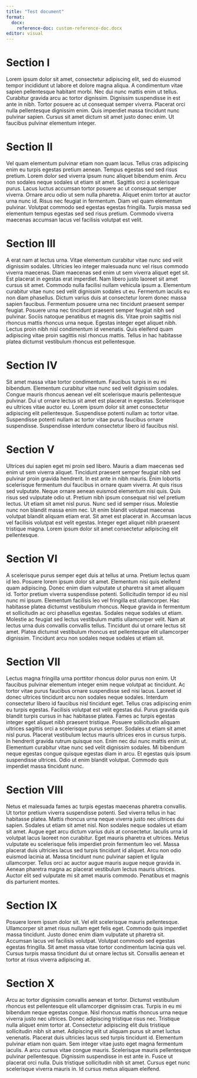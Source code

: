 ---
title: "Test document"
format:
  docx:
    reference-doc: custom-reference-doc.docx
editor: visual
---

# Section I

Lorem ipsum dolor sit amet, consectetur adipiscing elit, sed do eiusmod tempor incididunt ut labore et dolore magna aliqua. A condimentum vitae sapien pellentesque habitant morbi. Nec dui nunc mattis enim ut tellus. Curabitur gravida arcu ac tortor dignissim. Dignissim suspendisse in est ante in nibh. Tortor posuere ac ut consequat semper viverra. Placerat orci nulla pellentesque dignissim enim. Quis imperdiet massa tincidunt nunc pulvinar sapien. Cursus sit amet dictum sit amet justo donec enim. Ut faucibus pulvinar elementum integer.

# Section II

Vel quam elementum pulvinar etiam non quam lacus. Tellus cras adipiscing enim eu turpis egestas pretium aenean. Tempus egestas sed sed risus pretium. Lorem dolor sed viverra ipsum nunc aliquet bibendum enim. Arcu non sodales neque sodales ut etiam sit amet. Sagittis orci a scelerisque purus. Lacus luctus accumsan tortor posuere ac ut consequat semper viverra. Ornare arcu odio ut sem nulla pharetra. Aliquet enim tortor at auctor urna nunc id. Risus nec feugiat in fermentum. Diam vel quam elementum pulvinar. Volutpat commodo sed egestas egestas fringilla. Turpis massa sed elementum tempus egestas sed sed risus pretium. Commodo viverra maecenas accumsan lacus vel facilisis volutpat est velit.

# Section III

A erat nam at lectus urna. Vitae elementum curabitur vitae nunc sed velit dignissim sodales. Ultricies leo integer malesuada nunc vel risus commodo viverra maecenas. Diam maecenas sed enim ut sem viverra aliquet eget sit. Est placerat in egestas erat imperdiet. Nam libero justo laoreet sit amet cursus sit amet. Commodo nulla facilisi nullam vehicula ipsum a. Elementum curabitur vitae nunc sed velit dignissim sodales ut eu. Fermentum iaculis eu non diam phasellus. Dictum varius duis at consectetur lorem donec massa sapien faucibus. Fermentum posuere urna nec tincidunt praesent semper feugiat. Posuere urna nec tincidunt praesent semper feugiat nibh sed pulvinar. Sociis natoque penatibus et magnis dis. Vitae proin sagittis nisl rhoncus mattis rhoncus urna neque. Egestas integer eget aliquet nibh. Lectus proin nibh nisl condimentum id venenatis. Quis eleifend quam adipiscing vitae proin sagittis nisl rhoncus mattis. Tellus in hac habitasse platea dictumst vestibulum rhoncus est pellentesque.

# Section IV

Sit amet massa vitae tortor condimentum. Faucibus turpis in eu mi bibendum. Elementum curabitur vitae nunc sed velit dignissim sodales. Congue mauris rhoncus aenean vel elit scelerisque mauris pellentesque pulvinar. Dui ut ornare lectus sit amet est placerat in egestas. Scelerisque eu ultrices vitae auctor eu. Lorem ipsum dolor sit amet consectetur adipiscing elit pellentesque. Suspendisse potenti nullam ac tortor vitae. Suspendisse potenti nullam ac tortor vitae purus faucibus ornare suspendisse. Suspendisse interdum consectetur libero id faucibus nisl.

# Section V

Ultrices dui sapien eget mi proin sed libero. Mauris a diam maecenas sed enim ut sem viverra aliquet. Tincidunt praesent semper feugiat nibh sed pulvinar proin gravida hendrerit. In est ante in nibh mauris. Enim lobortis scelerisque fermentum dui faucibus in ornare quam viverra. At quis risus sed vulputate. Neque ornare aenean euismod elementum nisi quis. Quis risus sed vulputate odio ut. Pretium nibh ipsum consequat nisl vel pretium lectus. Ut etiam sit amet nisl purus. Nunc sed id semper risus. Molestie nunc non blandit massa enim nec. Ut enim blandit volutpat maecenas volutpat blandit aliquam etiam erat. Sit amet est placerat in. Accumsan lacus vel facilisis volutpat est velit egestas. Integer eget aliquet nibh praesent tristique magna. Lorem ipsum dolor sit amet consectetur adipiscing elit pellentesque.

# Section VI

A scelerisque purus semper eget duis at tellus at urna. Pretium lectus quam id leo. Posuere lorem ipsum dolor sit amet. Elementum nisi quis eleifend quam adipiscing. Donec enim diam vulputate ut pharetra sit amet aliquam id. Tortor pretium viverra suspendisse potenti. Sollicitudin tempor id eu nisl nunc mi ipsum. Elementum facilisis leo vel fringilla est ullamcorper. Hac habitasse platea dictumst vestibulum rhoncus. Neque gravida in fermentum et sollicitudin ac orci phasellus egestas. Sodales neque sodales ut etiam. Molestie ac feugiat sed lectus vestibulum mattis ullamcorper velit. Nam at lectus urna duis convallis convallis tellus. Tincidunt dui ut ornare lectus sit amet. Platea dictumst vestibulum rhoncus est pellentesque elit ullamcorper dignissim. Tincidunt arcu non sodales neque sodales ut etiam sit.

# Section VII

Lectus magna fringilla urna porttitor rhoncus dolor purus non enim. Ut faucibus pulvinar elementum integer enim neque volutpat ac tincidunt. Ac tortor vitae purus faucibus ornare suspendisse sed nisi lacus. Laoreet id donec ultrices tincidunt arcu non sodales neque sodales. Interdum consectetur libero id faucibus nisl tincidunt eget. Tellus cras adipiscing enim eu turpis egestas. Facilisis volutpat est velit egestas dui. Purus gravida quis blandit turpis cursus in hac habitasse platea. Fames ac turpis egestas integer eget aliquet nibh praesent tristique. Posuere sollicitudin aliquam ultrices sagittis orci a scelerisque purus semper. Sodales ut etiam sit amet nisl purus. Placerat vestibulum lectus mauris ultrices eros in cursus turpis. In hendrerit gravida rutrum quisque non. Enim nec dui nunc mattis enim ut. Elementum curabitur vitae nunc sed velit dignissim sodales. Mi bibendum neque egestas congue quisque egestas diam in arcu. Et egestas quis ipsum suspendisse ultrices. Odio ut enim blandit volutpat. Commodo quis imperdiet massa tincidunt nunc.

# Section VIII

Netus et malesuada fames ac turpis egestas maecenas pharetra convallis. Ut tortor pretium viverra suspendisse potenti. Sed viverra tellus in hac habitasse platea. Mattis rhoncus urna neque viverra justo nec ultrices dui sapien. Sodales ut etiam sit amet nisl. Non sodales neque sodales ut etiam sit amet. Augue eget arcu dictum varius duis at consectetur. Iaculis urna id volutpat lacus laoreet non curabitur. Eget mauris pharetra et ultrices. Metus vulputate eu scelerisque felis imperdiet proin fermentum leo vel. Massa placerat duis ultricies lacus sed turpis tincidunt id aliquet. Arcu non odio euismod lacinia at. Massa tincidunt nunc pulvinar sapien et ligula ullamcorper. Tellus orci ac auctor augue mauris augue neque gravida in. Aenean pharetra magna ac placerat vestibulum lectus mauris ultrices. Auctor elit sed vulputate mi sit amet mauris commodo. Penatibus et magnis dis parturient montes.

# Section IX

Posuere lorem ipsum dolor sit. Vel elit scelerisque mauris pellentesque. Ullamcorper sit amet risus nullam eget felis eget. Commodo quis imperdiet massa tincidunt. Justo donec enim diam vulputate ut pharetra sit. Accumsan lacus vel facilisis volutpat. Volutpat commodo sed egestas egestas fringilla. Sit amet massa vitae tortor condimentum lacinia quis vel. Cursus turpis massa tincidunt dui ut ornare lectus sit. Convallis aenean et tortor at risus viverra adipiscing at.

# Section X

Arcu ac tortor dignissim convallis aenean et tortor. Dictumst vestibulum rhoncus est pellentesque elit ullamcorper dignissim cras. Turpis in eu mi bibendum neque egestas congue. Nisl rhoncus mattis rhoncus urna neque viverra justo nec ultrices. Donec adipiscing tristique risus nec. Tristique nulla aliquet enim tortor at. Consectetur adipiscing elit duis tristique sollicitudin nibh sit amet. Adipiscing elit ut aliquam purus sit amet luctus venenatis. Placerat duis ultricies lacus sed turpis tincidunt id. Elementum pulvinar etiam non quam. Sem integer vitae justo eget magna fermentum iaculis. A arcu cursus vitae congue mauris. Scelerisque mauris pellentesque pulvinar pellentesque. Dignissim suspendisse in est ante in. Fusce ut placerat orci nulla. Duis tristique sollicitudin nibh sit amet. Cursus eget nunc scelerisque viverra mauris in. Id cursus metus aliquam eleifend.
